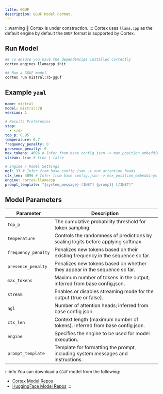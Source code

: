 ```yaml
---
title: GGUF
description: GGUF Model Format.
---
```


:::warning
🚧 Cortex is under construction.
:::
Cortex uses `llama.cpp` as the default engine by default the `GGUF` format is supported by Cortex.

## Run Model
```bash
## To ensure you have the dependencies installed correctly
cortex engines llamacpp init

## Run a GGUF model
cortex run mistral:7b-gguf
```
## Example `yaml`
```yaml
name: mistral
model: mistral:7B
version: 1

# Results Preferences
stop:
  - </s>
top_p: 0.95
temperature: 0.7
frequency_penalty: 0
presence_penalty: 0
max_tokens: 4096 # Infer from base config.json -> max_position_embeddings
stream: true # true | false

# Engine / Model Settings
ngl: 33 # Infer from base config.json -> num_attention_heads
ctx_len: 4096 # Infer from base config.json -> max_position_embeddings
engine: cortex.llamacpp
prompt_template: "{system_message} [INST] {prompt} [/INST]"

```
## Model Parameters

| **Parameter**          | **Description**                                                                      |
|------------------------|--------------------------------------------------------------------------------------|
| `top_p`                | The cumulative probability threshold for token sampling.                             |
| `temperature`          | Controls the randomness of predictions by scaling logits before applying softmax.    |
| `frequency_penalty`    | Penalizes new tokens based on their existing frequency in the sequence so far.       |
| `presence_penalty`     | Penalizes new tokens based on whether they appear in the sequence so far.            |
| `max_tokens`           | Maximum number of tokens in the output; inferred from base config.json.              |
| `stream`               | Enables or disables streaming mode for the output (true or false).                   |
| `ngl`                  | Number of attention heads; inferred from base config.json.                           |
| `ctx_len`              | Context length (maximum number of tokens). Inferred from base config.json.           |
| `engine`               | Specifies the engine to be used for model execution.         |
| `prompt_template`      | Template for formatting the prompt, including system messages and instructions.      |

:::info
You can download a `GGUF` model from the following:
- [Cortex Model Repos](/docs/hub/cortex-hub)
- [HuggingFace Model Repos](/docs/hub/hugging-face)
:::